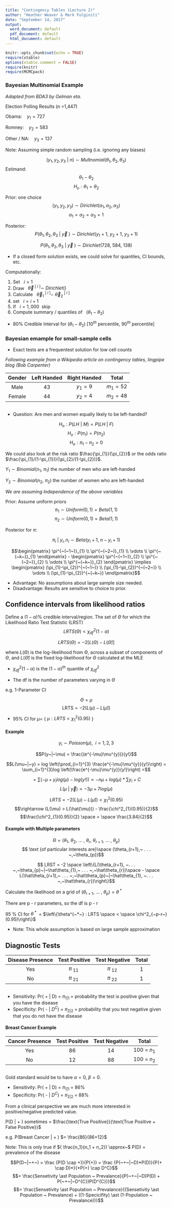 ---
title: "Contingency Tables (Lecture 2)"
author: "Heather Weaver & Mark Fulginiti"
date: "September 14, 2017"
output:
  word_document: default
  pdf_document: default
  html_document: default
---



```{r setup, include=FALSE}
knitr::opts_chunk$set(echo = TRUE)
require(xtable)
options(xtable.comment = FALSE)
require(knitr)
require(MCMCpack)
```



### Bayesian Multinomial Example
*Adapted from BDA3 by Gelman eta.*

Election Polling Results (n =1,447)

Obama: $~~~y_1 = 727$

Romney: $~~~y_2 = 583$

Other / NA: $~~~y_3 = 137$

Note: Assuming simple random sampling (i.e. ignoring any biases) 

$$(y_{1}, y_{2}, y_{3} ~| ~n) \sim Multnomial(\theta_{1},\theta_{2}, \theta_{3})$$
Estimand: 
$$\theta_{1} - \theta_{2}$$
 $$ H_{o}: \theta_{1} = \theta_{2}$$
  
Prior: one choice
$$(y_{1},y_{2}, y_{3}) \sim Dirichlet(\alpha_{1},\alpha_{2}, \alpha_{3})$$
$$\alpha_{1} = \alpha_{2} = \alpha_{3} = 1$$

Posterior:
$$P(\theta_{1},\theta_{2}, \theta_{3}~|~\vec{y}~) \sim Dirichlet(y_{1}+1,~y_{2}+1, ~y_{3}+1)$$


$$P(\theta_{1},\theta_{2},\theta_{3}~|~\vec{y}~) \sim Dirichlet(728,~584,~138)$$

- If a closed form solution exists, we could solve for quantiles, CI bounds, etc. 

Computationally:

1. Set $~~i = 1$
2. Draw $~~\vec{\theta}^{~[~i~]} \sim ~Dirichlet( )$
3. Calculate $~~\vec{\theta}^{~[~i~]}_{1} - ~\vec{\theta}^{~[~i~]}_{2}$
4. set $~~i = i+1$
5. If $~~i=1,000~$ skip
6. Compute summary / quantiles of $~~(\theta_{1} - {\theta}_{2})$



- 80% Credible Interval for $(\theta_{1} - {\theta}_{2})$
[$10^{th}$ percentile, $90^{th}$ percentile]

### Bayesian emample for small-sample cells
- Exact tests are a frequentest solution for low cell counts

*Following example from a Wikipedia article on contingency tables, lingpipe blog (Bob Carpenter)*


| Gender | Left Handed | Right Handed |    Total   |
|:------:|:-----------:|:------------:|:----------:|
|  Male  |      43     |   $y_1 = 9$  | $m_1 = 52$ |
| Female |      44     |   $y_2 = 4$  | $m_2 = 48$ |

```
```

- Question: Are men and women equally likely to be left-handed? 

$$H_{o}: P(LH~|~M) = P(LH~|~F)$$
$$H_{o}: P(\pi_{1})=P(\pi_{2})$$
$$H_{o}: \pi_{1} - \pi_{2} = 0$$


We could also look at the risk ratio $\frac{\pi_{1}}{\pi_{2}}$ or the odds ratio $\frac{\pi_{1}/(1-\pi_{1})}{\pi_{2}/(1-\pi_{2})}$.

$Y_{1} \sim Binomial(n_{1},~\pi_{1})$ the number of men who are left-handed

$Y_{2} \sim Binomial(n_{2},~\pi_{2})$ the number of women who are left-handed

*We are assuming Independence of the above variables*

Prior: Assume uniform priors
$$\pi_{1} \sim Uniform(0,1) = Beta(1,1)$$
$$\pi_{2} \sim Uniform(0,1) = Beta(1,1)$$

Posterior for $\pi$:

$$\pi_{i}~|~y_{i},n_{i} \sim Beta(y_{i} + 1, ~n - y_{i} + 1)$$

$$\begin{pmatrix}
  \pi^{~(~1~)}_{1}  \\
  \pi^{~(~2~)}_{1}  \\
  \vdots   \\
  \pi^{~(~k~)}_{1}
 \end{pmatrix}
 -
 \begin{pmatrix}
  \pi^{~(~1~)}_{2}  \\
  \pi^{~(~2~)}_{2}  \\
  \vdots   \\
  \pi^{~(~k~)}_{2}
 \end{pmatrix}
 \implies
 \begin{pmatrix}
  (\pi_{1}-\pi_{2})^{~(~1~)} \\
  (\pi_{1}-\pi_{2})^{~(~2~)}  \\
  \vdots   \\
  (\pi_{1}-\pi_{2})^{~(~k~)}
 \end{pmatrix}$$



- Advantage: No assumptions about large sample size needed.
- Disadvantage: Results are sensitive to choice to prior. 

## Confidence intervals from likelihood ratios

Define a $(1-\alpha)$% credible interval/region. The set of $\Theta$ for which the Likelihood Ratio Test Statistic (LRST)
$$ LRTS(\Theta) < \chi^2_{df}(1-\alpha)$$

$$ LRTS(\Theta) = -2[L(\Theta)-L(\hat{\Theta})]$$

where $L(\Theta)$ is the log-likelihood from $\Theta$, across a subset of components of $\Theta$, and 
$L(\hat{\Theta})$ is the fixed log-likelihood for $\Theta$ calculated at the MLE

- $\chi^2_{df}(1-\alpha)$ is the $(1-\alpha)^{th}$ quantile of $\chi^2_{df}$

- The df is the number of parameters varying in $\Theta$

e.g. 1-Parameter CI

$$\Theta = \mu$$
$$\text{LRTS} =-2(L(\mu) - L(\hat{\mu}))$$

- $95$% CI for $\mu =$ { $\mu: LRTS < \chi^{2}_{1}(0.95)$ } 


#### Example

$$y_{i} \sim Poisson(\mu), ~~ i=1,2,3$$

$$P(y~|~\mu) = \frac{(e^{-\mu}\mu^{y})}{y!}$$

$$L(\mu~|~y) = log \left(\prod_{i=1}^{3} \frac{e^{-\mu}\mu^{y}}{y!}\right) = \sum_{i=1}^{3}log \left(\frac{e^{-\mu}\mu^{y}}{y!}\right) =$$

$$=\sum (-\mu + y_{i} log(\mu) - log (y!)) \propto -n\mu + log(\mu)  * \sum y_{i} + C$$
$$L(\mu~|~\vec{y}) \propto -3\mu +7log(\mu)$$


$$LRTS = -2(L(\mu)-L(\hat{\mu})) < \chi^2_{1}(0.95)$$
$$\rightarrow (L(\mu) > L(\hat{\mu})) - \frac{\chi^2_{1}(0.95)}{2}$$
$$\frac{\chi^2_{1}(0.95)}{2} \space = \space \frac{3.84}{2}$$


#### Example with Multiple parameters
$$ \Theta = (\theta_{1},~ \theta_{2},~ . . . ~,~\theta_{r},~\theta_{r+1},~ . . . ~,~\theta_{p})$$
$$ \text {of particular interests are}\space (\theta_{r+1},~ . . . ~,~\theta_{p})$$

$$ LRST = -2 \space \left\{L(\theta_{r+1}, ~. . . ~,~\theta_{p}~|~\hat\theta_{1},~ . . . ~,~\hat\theta_{r})\space - \space L(\hat\theta_{r+1},~ . . . ~,~\hat\theta_{p}~|~\hat\theta_{1}, ~. . . ~,~\hat\theta_{r})\right\}$$




Calculate the likelihood on a grid of $(\theta_{r+1}, ~. . . ~,~\theta_{p})=\theta^{~*~}$

There are p - r parameters, so the df is p - r 

95 % CI for $\theta^{~*~}$ = $\left\{\theta^{~*~} : LRTS \space < \space \chi^2_{~p-r~}(0.95)\right\}$

- Note: This whole assumption is based on large sample approximation


## Diagnostic Tests


| Disease Presence | Test Positive | Test Negative | Total |
|:----------------:|:-------------:|:-------------:|:-----:|
|        Yes       |  $\pi_{~11~}$ |  $\pi_{~12~}$ |   1   |
|        No        |  $\pi_{~21~}$ |  $\pi_{~22~}$ |   1   |

```
```

- Sensitivity: Pr( + | D) = $\pi_{1|1}$ = probability the test is positive given that you have the disease
- Specificity: Pr( - | $D^C$) = $\pi_{2|2}$ = probability that you test negative given that you do not have the disease

#### Breast Cancer Example

| Cancer Presence | Test Positive | Test Negative |    Total    |
|:---------------:|:-------------:|:-------------:|:-----------:|
|       Yes       |       86      |       14      | 100 = $n_1$ |
|        No       |       12      |       88      | 100 = $n_2$ |
```
```


Gold standard would be to have $\alpha=0, ~ \beta=0$. 

- Sensitivity: Pr( + | D) = $\pi_{1|1}$ = 86%
- Specificity: Pr( - | $D^C$) = $\pi_{2|2}$ = 88%

From a clinical perspective we are much more interested in positive/negative predicted value.

P(D | + ) sometimes = $\frac{\text{True Positive}}{\text{True Positive + False Positive}}$

e.g. P(Breast Cancer | + ) $= \frac{86}{86+12}$

Note: This is only true if $( \frac{n_1}{n_1 + n_2}) \approx~$ P(D) = prevalence of the disease

$$P(D~|~+~) = \frac {P(D \cap +)}{P(+)} = \frac {P(~+~|~D)*P(D)}{P(+ \cap D)*}{*P(+) \cap D^C}$$
$$= \frac{Sensetivity \ast Population ~ Prevalance}{P(~+~|~D)P(D) + P(~+~|~D^{C})P(D^{C})}$$
$$= \frac{Sensetivity \ast Population ~ Prevalance}{(Sensetivity \ast Population ~
Prevalance) + ((1-Specicifity) \ast (1-Population ~ Prevalance))}$$






 